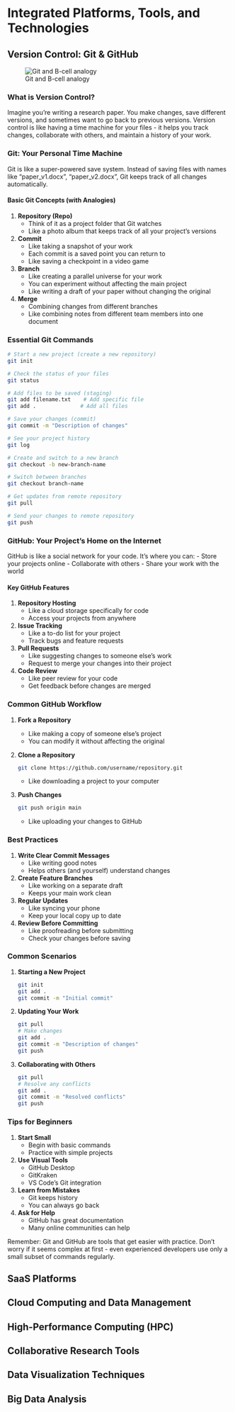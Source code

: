 # Integrated Platforms, Tools, and Technologies

## Version Control: Git & GitHub

![Git and B-cell analogy](./images/git-bcell.png)

### What is Version Control?

Imagine you're writing a research paper. You make changes, save different versions, and sometimes want to go back to previous versions. Version control is like having a time machine for your files - it helps you track changes, collaborate with others, and maintain a history of your work.

### Git: Your Personal Time Machine

Git is like a super-powered save system. Instead of saving files with names like "paper_v1.docx", "paper_v2.docx", Git keeps track of all changes automatically.

#### Basic Git Concepts (with Analogies)

1. **Repository (Repo)**
   - Think of it as a project folder that Git watches
   - Like a photo album that keeps track of all your project's versions

2. **Commit**
   - Like taking a snapshot of your work
   - Each commit is a saved point you can return to
   - Like saving a checkpoint in a video game

3. **Branch**
   - Like creating a parallel universe for your work
   - You can experiment without affecting the main project
   - Like writing a draft of your paper without changing the original

4. **Merge**
   - Combining changes from different branches
   - Like combining notes from different team members into one document

### Essential Git Commands

```bash
# Start a new project (create a new repository)
git init

# Check the status of your files
git status

# Add files to be saved (staging)
git add filename.txt    # Add specific file
git add .              # Add all files

# Save your changes (commit)
git commit -m "Description of changes"

# See your project history
git log

# Create and switch to a new branch
git checkout -b new-branch-name

# Switch between branches
git checkout branch-name

# Get updates from remote repository
git pull

# Send your changes to remote repository
git push
```

### GitHub: Your Project's Home on the Internet

GitHub is like a social network for your code. It's where you can:
- Store your projects online
- Collaborate with others
- Share your work with the world

#### Key GitHub Features

1. **Repository Hosting**
   - Like a cloud storage specifically for code
   - Access your projects from anywhere

2. **Issue Tracking**
   - Like a to-do list for your project
   - Track bugs and feature requests

3. **Pull Requests**
   - Like suggesting changes to someone else's work
   - Request to merge your changes into their project

4. **Code Review**
   - Like peer review for your code
   - Get feedback before changes are merged

### Common GitHub Workflow

1. **Fork a Repository**
   - Like making a copy of someone else's project
   - You can modify it without affecting the original

2. **Clone a Repository**
   ```bash
   git clone https://github.com/username/repository.git
   ```
   - Like downloading a project to your computer

3. **Push Changes**
   ```bash
   git push origin main
   ```
   - Like uploading your changes to GitHub

### Best Practices

1. **Write Clear Commit Messages**
   - Like writing good notes
   - Helps others (and yourself) understand changes

2. **Create Feature Branches**
   - Like working on a separate draft
   - Keeps your main work clean

3. **Regular Updates**
   - Like syncing your phone
   - Keep your local copy up to date

4. **Review Before Committing**
   - Like proofreading before submitting
   - Check your changes before saving

### Common Scenarios

1. **Starting a New Project**
   ```bash
   git init
   git add .
   git commit -m "Initial commit"
   ```

2. **Updating Your Work**
   ```bash
   git pull
   # Make changes
   git add .
   git commit -m "Description of changes"
   git push
   ```

3. **Collaborating with Others**
   ```bash
   git pull
   # Resolve any conflicts
   git add .
   git commit -m "Resolved conflicts"
   git push
   ```

### Tips for Beginners

1. **Start Small**
   - Begin with basic commands
   - Practice with simple projects

2. **Use Visual Tools**
   - GitHub Desktop
   - GitKraken
   - VS Code's Git integration

3. **Learn from Mistakes**
   - Git keeps history
   - You can always go back

4. **Ask for Help**
   - GitHub has great documentation
   - Many online communities can help

Remember: Git and GitHub are tools that get easier with practice. Don't worry if it seems complex at first - even experienced developers use only a small subset of commands regularly.

## SaaS Platforms

## Cloud Computing and Data Management

## High-Performance Computing (HPC)

## Collaborative Research Tools

## Data Visualization Techniques

## Big Data Analysis 